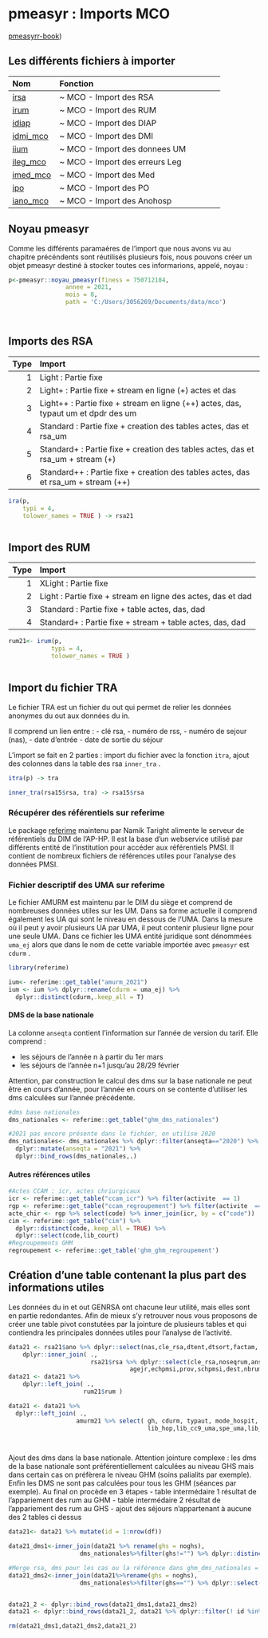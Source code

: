 # pmeasyr : Imports MCO

[pmeasyrr-book](https://guillaumepressiat.github.io/pmeasyr-book/import-des-donn%C3%A9es.html#mco))

## Les différents fichiers à importer 
|Nom       |Fonction                           |
|:---------|:----------------------------------|
|[irsa](https://guillaumepressiat.github.io/pmeasyr/reference/irsa.html)      |~ MCO - Import des RSA             |
|[irum](https://guillaumepressiat.github.io/pmeasyr/reference/irum.html)      |~ MCO - Import des RUM             |
|[idiap](https://guillaumepressiat.github.io/pmeasyr/reference/idiap.html)     |~ MCO - Import des DIAP            |
|[idmi_mco](https://guillaumepressiat.github.io/pmeasyr/reference/idmi_mco.html)  |~ MCO - Import des DMI             |
|[iium](https://guillaumepressiat.github.io/pmeasyr/reference/iium.html)      |~ MCO - Import des donnees UM      |
|[ileg_mco](https://guillaumepressiat.github.io/pmeasyr/reference/ileg_mco.html)  |~ MCO - Import des erreurs Leg     |
|[imed_mco](https://guillaumepressiat.github.io/pmeasyr/reference/imed_mco.html)  |~ MCO - Import des Med             |
|[ipo](https://guillaumepressiat.github.io/pmeasyr/reference/ipo.html)       |~ MCO - Import des PO              |
|[iano_mco](https://guillaumepressiat.github.io/pmeasyr/reference/iano_mco.html)  |~ MCO - Import des Anohosp         |

## Noyau pmeasyr

Comme les différents paramaères de l'import que nous avons vu au chapitre précéndents sont réutilisés plusieurs fois, nous pouvons créer un objet pmeasyr destiné à stocker toutes ces informarions, appelé, noyau :

```r
p<-pmeasyr::noyau_pmeasyr(finess = 750712184, 
                annee = 2021, 
                mois = 8, 
                path = 'C:/Users/3056269/Documents/data/mco')

                
```
## Imports des RSA

 Type|Import                                                                               |
|----:|:------------------------------------------------------------------------------------|
|    1|Light      : Partie fixe                                                             |
|    2|Light+     : Partie fixe + stream en ligne (+) actes et das                          |
|    3|Light++    : Partie fixe + stream en ligne (++) actes, das, typaut um et dpdr des um |
|    4|Standard   : Partie fixe + creation des tables actes, das et rsa_um                  |
|    5|Standard+  : Partie fixe + creation des tables actes, das et rsa_um + stream (+)     |
|    6|Standard++ : Partie fixe + creation des tables actes, das et rsa_um + stream (++)    |

```r

ira(p,
    typi = 4,
    tolower_names = TRUE ) -> rsa21



```

## Import des RUM

| Type|Import                                                          |
|----:|:---------------------------------------------------------------|
|    1|XLight    : Partie fixe                                         |
|    2|Light     : Partie fixe + stream en ligne des actes, das et dad |
|    3|Standard  : Partie fixe + table actes, das, dad                 |
|    4|Standard+ : Partie fixe + stream + table actes, das, dad        |


```r

rum21<- irum(p,
            typi = 4,
            tolower_names = TRUE )



```


## Import du fichier TRA

Le fichier TRA est un fichier du out qui permet de relier les données anonymes du out aux données du in.

Il comprend un lien entre :
- clé rsa,
- numéro de rss, 
- numéro de sejour (nas),
- date d’entrée
- date de sortie du séjour

L'import se fait en 2 parties : import du fichier avec la fonction ```itra```, ajout des colonnes dans la table des rsa ```inner_tra``` .
```r

itra(p) -> tra

inner_tra(rsa15$rsa, tra) -> rsa15$rsa

```

### Récupérer des référentiels sur referime

Le package [referime](https://github.com/NamikTaright/referime) maintenu par Namik Taright alimente le serveur de référentiels du DIM de l'AP-HP. Il est la base d'un webservice utilisé par différents entité de l'institution pour accéder aux référentiels PMSI. Il contient de nombreux fichiers de références utiles pour l'analyse des données PMSI.

### Fichier descriptif des UMA sur referime

Le fichier AMURM est maintenu par le DIM du siège et comprend de nombreuses données utiles sur les UM. Dans sa forme actuelle il comprend également les UA qui sont le niveau en dessous de l'UMA. Dans la mesure où il peut y avoir plusieurs UA par UMA, il peut contenir plusieur ligne pour une seule UMA. Dans ce fichier les UMA entité juridique sont dénommées ```uma_ej``` alors que dans le nom de cette variable importée avec ```pmeasyr``` est ```cdurm``` .

```r
library(referime)

ium<- referime::get_table("amurm_2021")
ium <- ium %>% dplyr::rename(cdurm = uma_ej) %>%
  dplyr::distinct(cdurm,.keep_all = T)

```



#### DMS de la base nationale

La colonne ```anseqta``` contient l'information sur l'année de version du tarif. Elle comprend :

- les séjours de l'année n à partir du 1er mars 
- les séjours de l'année n+1 jusqu'au 28/29 février

Attention, par construction le calcul des dms sur la base nationale ne peut être en cours d'année, pour l'année en cours on se contente d'utiliser les dms calculées sur l'année précédente.

```r
#dms base nationales
dms_nationales <- referime::get_table("ghm_dms_nationales")

#2021 pas encore présente dans le fichier, on utilise 2020
dms_nationales<- dms_nationales %>% dplyr::filter(anseqta=="2020") %>%
  dplyr::mutate(anseqta = "2021") %>%
  dplyr::bind_rows(dms_nationales,.)
```

#### Autres références utiles
```r
#Actes CCAM : icr, actes chriurgicaux
icr <- referime::get_table("ccam_icr") %>% filter(activite  == 1)
rgp <- referime::get_table("ccam_regroupement") %>% filter(activite  == 1, regroupement == "ADC")
acte_chir <- rgp %>% select(code) %>% inner_join(icr, by = c("code"))
cim <- referime::get_table("cim") %>%
  dplyr::distinct(code,.keep_all = TRUE) %>%
  dplyr::select(code,lib_court)
#Regroupements GHM
regroupement <- referime::get_table('ghm_ghm_regroupement')

```


## Création d'une table contenant la plus part des informations utiles

Les données du in et out GENRSA ont chacune leur utilité, mais elles sont en partie redondantes. Afin de mieux s'y retrouver nous vous proposons de créer une table pivot constutées par la jointure de plusieurs tables et qui contiendra les principales données utiles pour l'analyse de l'activité.


```r
data21 <- rsa21$ano %>% dplyr::select(nas,cle_rsa,dtent,dtsort,factam, pbcmu, motnofact, typecont )  %>%
    dplyr::inner_join( .,
                       rsa21$rsa %>% dplyr::select(cle_rsa,noseqrum,anseqta,ansor,moissor,ghm,noghs,sexe,agean,
                                  agejr,echpmsi,prov,schpmsi,dest,nbrum,duree)) 
data21 <- data21 %>%
    dplyr::left_join( .,
                     rum21$rum )

data21 <- data21 %>%
  dplyr::left_join( .,
                   amurm21 %>% select( gh, cdurm, typaut, mode_hospit, nohop, 
                                       lib_hop,lib_cc9_uma,spe_uma,lib_spe_uma) ) 

  
```

Ajout des dms dans la base nationale. Attention jointure complexe : les dms de la base nationale sont préférentiellement calculées au niveau GHS mais dans certain cas on préfèrera le niveau GHM (soins palialits par exemple). Enfin les DMS ne sont pas calculées pour tous les GHM (séances par exemple). Au final on procède en 3 étapes
- table intermédaire 1 résultat de l'appariement des rum au GHM
- table intermédaire 2 résultat de l'appariement des rum au GHS
- ajout des séjours n'appartenant à aucune des 2 tables ci dessus


```r
data21<- data21 %>% mutate(id = 1:nrow(df))

data21_dms1<-inner_join(data21 %>% rename(ghs = noghs),
                    dms_nationales%>%filter(ghs!="") %>% dplyr::distinct(anseqta,ghs,.keep_all = T) )

#Merge rsa, dms pour les cas ou la référence dans ghm_dms_nationales = ghm
data21_dms2<-inner_join(data21%>%rename(ghs = noghs),
                    dms_nationales%>%filter(ghs=="") %>% dplyr::select(-ghs) %>%  dplyr::distinct(anseqta,ghm,.keep_all = T)  )


data21_2 <- dplyr::bind_rows(data21_dms1,data21_dms2)
data21 <- dplyr::bind_rows(data21_2, data21 %>% dplyr::filter(! id %in% c(data21_dms1$id,data21_dms2$id) ) )

rm(data21_dms1,data21_dms2,data21_2) 

```
